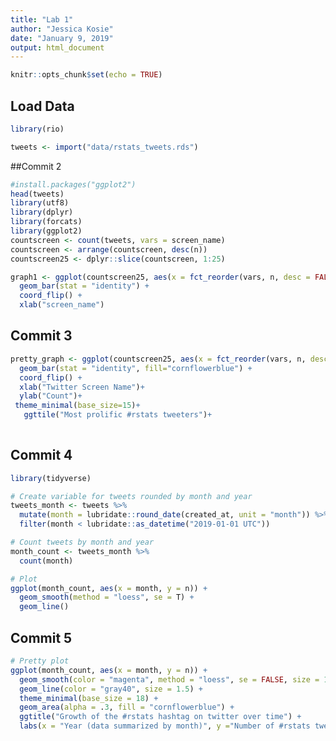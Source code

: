 ```yaml
---
title: "Lab 1"
author: "Jessica Kosie"
date: "January 9, 2019"
output: html_document
---
```


```r
knitr::opts_chunk$set(echo = TRUE)
```

## Load Data
```r
library(rio)

tweets <- import("data/rstats_tweets.rds")

```

##Commit 2
```r
#install.packages("ggplot2")
head(tweets)
library(utf8)
library(dplyr)
library(forcats)
library(ggplot2)
countscreen <- count(tweets, vars = screen_name)
countscreen <- arrange(countscreen, desc(n))
countscreen25 <- dplyr::slice(countscreen, 1:25)

graph1 <- ggplot(countscreen25, aes(x = fct_reorder(vars, n, desc = FALSE), y = n)) +
  geom_bar(stat = "identity") +
  coord_flip() +
  xlab("screen_name")
```

## Commit 3
```r
pretty_graph <- ggplot(countscreen25, aes(x = fct_reorder(vars, n, desc = FALSE), y = n)) +
  geom_bar(stat = "identity", fill="cornflowerblue") +
  coord_flip() +
  xlab("Twitter Screen Name")+
  ylab("Count")+
 theme_minimal(base_size=15)+
   ggttile("Most prolific #rstats tweeters")+
  


```



## Commit 4
```r
library(tidyverse)

# Create variable for tweets rounded by month and year
tweets_month <- tweets %>% 
  mutate(month = lubridate::round_date(created_at, unit = "month")) %>% 
  filter(month < lubridate::as_datetime("2019-01-01 UTC"))

# Count tweets by month and year
month_count <- tweets_month %>% 
  count(month)

# Plot
ggplot(month_count, aes(x = month, y = n)) +
  geom_smooth(method = "loess", se = T) +
  geom_line()
```
## Commit 5
```r
# Pretty plot
ggplot(month_count, aes(x = month, y = n)) +
  geom_smooth(color = "magenta", method = "loess", se = FALSE, size = 1.5) +
  geom_line(color = "gray40", size = 1.5) +
  theme_minimal(base_size = 18) +
  geom_area(alpha = .3, fill = "cornflowerblue") +
  ggtitle("Growth of the #rstats hashtag on twitter over time") +
  labs(x = "Year (data summarized by month)", y ="Number of #rstats tweets")
```